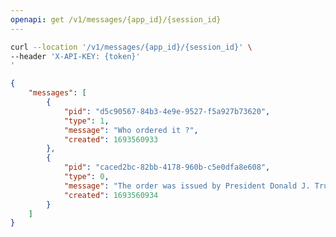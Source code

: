 ```yaml
---
openapi: get /v1/messages/{app_id}/{session_id}
---
```



<RequestExample>

```bash Example Request
curl --location '/v1/messages/{app_id}/{session_id}' \
--header 'X-API-KEY: {token}'
'
```

</RequestExample>


<ResponseExample>

```json Response
{
    "messages": [
        {
            "pid": "d5c90567-84b3-4e9e-9527-f5a927b73620",
            "type": 1,
            "message": "Who ordered it ?",
            "created": 1693560933
        },
        {
            "pid": "caced2bc-82bb-4178-960b-c5e0dfa8e608",
            "type": 0,
            "message": "The order was issued by President Donald J. Trump.",
            "created": 1693560934
        }
    ]
}
```

</ResponseExample>